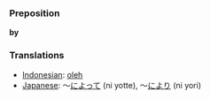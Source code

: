 === Preposition ===

'''by'''

=== Translations ===
*[[Indonesian]]: [[oleh]]
*[[Japanese]]: ～[[によって]] (ni yotte), ～[[により]] (ni yori)